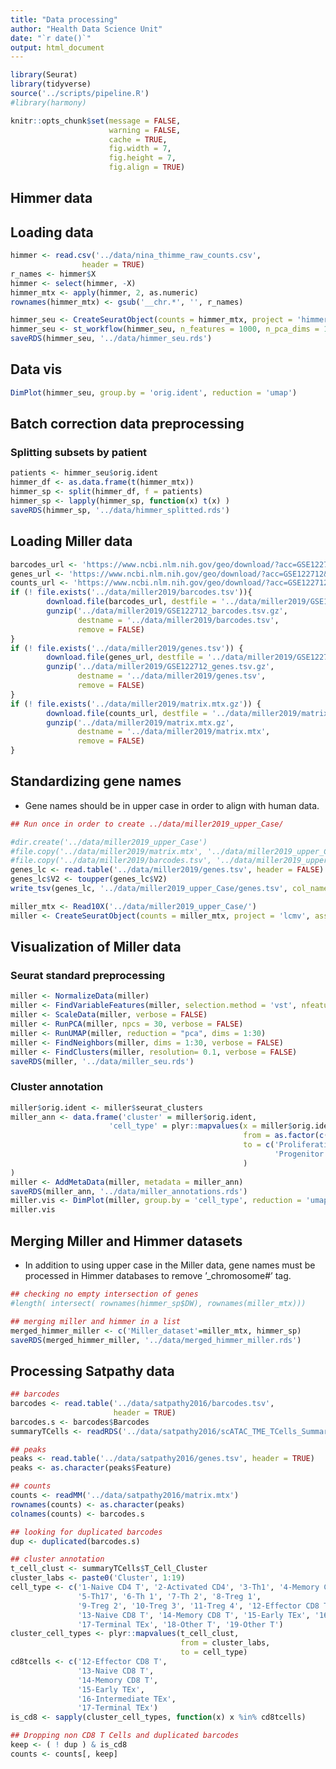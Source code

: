```yaml
---
title: "Data processing"
author: "Health Data Science Unit"
date: "`r date()`"
output: html_document
---
```



```r
library(Seurat)
library(tidyverse)
source('../scripts/pipeline.R')
#library(harmony)

knitr::opts_chunk$set(message = FALSE,
                      warning = FALSE, 
                      cache = TRUE,
                      fig.width = 7,
                      fig.height = 7, 
                      fig.align = TRUE)
```

## Himmer data


## Loading data

```r
himmer <- read.csv('../data/nina_thimme_raw_counts.csv', 
                header = TRUE)
r_names <- himmer$X
himmer <- select(himmer, -X)
himmer_mtx <- apply(himmer, 2, as.numeric)
rownames(himmer_mtx) <- gsub('__chr.*', '', r_names) 

himmer_seu <- CreateSeuratObject(counts = himmer_mtx, project = 'himmer', min.cells = 1, assay = 'rna')
himmer_seu <- st_workflow(himmer_seu, n_features = 1000, n_pca_dims = 100)
saveRDS(himmer_seu, '../data/himmer_seu.rds')
```


## Data vis

```r
DimPlot(himmer_seu, group.by = 'orig.ident', reduction = 'umap') 
```

## Batch correction data preprocessing

### Splitting subsets by patient

```r
patients <- himmer_seu$orig.ident
himmer_df <- as.data.frame(t(himmer_mtx))
himmer_sp <- split(himmer_df, f = patients) 
himmer_sp <- lapply(himmer_sp, function(x) t(x) )
saveRDS(himmer_sp, '../data/himmer_splitted.rds')
```


## Loading Miller data

```r
barcodes_url <- 'https://www.ncbi.nlm.nih.gov/geo/download/?acc=GSE122712&format=file&file=GSE122712%5Fbarcodes%2Etsv%2Egz'
genes_url <- 'https://www.ncbi.nlm.nih.gov/geo/download/?acc=GSE122712&format=file&file=GSE122712%5Fgenes%2Etsv%2Egz'
counts_url <- 'https://www.ncbi.nlm.nih.gov/geo/download/?acc=GSE122712&format=file&file=GSE122712%5Fmatrix%2Emtx%2Egz' 
if (! file.exists('../data/miller2019/barcodes.tsv')){
        download.file(barcodes_url, destfile = '../data/miller2019/GSE122712_barcodes.tsv.gz')
        gunzip('../data/miller2019/GSE122712_barcodes.tsv.gz',
               destname = '../data/miller2019/barcodes.tsv', 
               remove = FALSE)
}
if (! file.exists('../data/miller2019/genes.tsv')) {
        download.file(genes_url, destfile = '../data/miller2019/GSE122712_genes.tsv.gz')
        gunzip('../data/miller2019/GSE122712_genes.tsv.gz', 
               destname = '../data/miller2019/genes.tsv', 
               remove = FALSE)
}
if (! file.exists('../data/miller2019/matrix.mtx.gz')) {
        download.file(counts_url, destfile = '../data/miller2019/matrix.mtx.gz')
        gunzip('../data/miller2019/matrix.mtx.gz', 
               destname = '../data/miller2019/matrix.mtx', 
               remove = FALSE)
}
```

## Standardizing gene names

* Gene names should be in upper case in order to align with human data.

```r
## Run once in order to create ../data/miller2019_upper_Case/

#dir.create('../data/miller2019_upper_Case')
#file.copy('../data/miller2019/matrix.mtx', '../data/miller2019_upper_Case/')
#file.copy('../data/miller2019/barcodes.tsv', '../data/miller2019_upper_Case/')
genes_lc <- read.table('../data/miller2019/genes.tsv', header = FALSE)
genes_lc$V2 <- toupper(genes_lc$V2)
write_tsv(genes_lc, '../data/miller2019_upper_Case/genes.tsv', col_names = FALSE)
```

```r
miller_mtx <- Read10X('../data/miller2019_upper_Case/')
miller <- CreateSeuratObject(counts = miller_mtx, project = 'lcmv', assay = 'RNA', min.cells = 1, min.features = 200)
```

## Visualization of Miller data

### Seurat standard preprocessing

```r
miller <- NormalizeData(miller)
miller <- FindVariableFeatures(miller, selection.method = 'vst', nfeatures = 3000)
miller <- ScaleData(miller, verbose = FALSE)
miller <- RunPCA(miller, npcs = 30, verbose = FALSE)
miller <- RunUMAP(miller, reduction = "pca", dims = 1:30)
miller <- FindNeighbors(miller, dims = 1:30, verbose = FALSE)
miller <- FindClusters(miller, resolution= 0.1, verbose = FALSE)
saveRDS(miller, '../data/miller_seu.rds')
```

### Cluster annotation

```r
miller$orig.ident <- miller$seurat_clusters
miller_ann <- data.frame('cluster' = miller$orig.ident,
                      'cell_type' = plyr::mapvalues(x = miller$orig.ident,
                                                    from = as.factor(c(3,0,4,2,1)), 
                                                    to = c('Proliferating', 'Effector', 'Naive',
                                                           'Progenitor Ex', 'Terminally Ex')
                                                    )
)
miller <- AddMetaData(miller, metadata = miller_ann)
saveRDS(miller_ann, '../data/miller_annotations.rds')
miller.vis <- DimPlot(miller, group.by = 'cell_type', reduction = 'umap', label = TRUE) + NoLegend() + ggtitle('RNA')
miller.vis
```



## Merging Miller and Himmer datasets

* In addition to using upper case in the Miller data, gene names must be processed in Himmer databases to remove '_chromosome#' tag.

```r
## checking no empty intersection of genes
#length( intersect( rownames(himmer_sp$DW), rownames(miller_mtx)))

## merging miller and himmer in a list
merged_himmer_miller <- c('Miller_dataset'=miller_mtx, himmer_sp)
saveRDS(merged_himmer_miller, '../data/merged_himmer_miller.rds')
```

## Processing Satpathy data

```r
## barcodes
barcodes <- read.table('../data/satpathy2016/barcodes.tsv', 
                       header = TRUE)  
barcodes.s <- barcodes$Barcodes
summaryTCells <- readRDS('../data/satpathy2016/scATAC_TME_TCells_SummarizedExperiment.final.rds')

## peaks
peaks <- read.table('../data/satpathy2016/genes.tsv', header = TRUE)
peaks <- as.character(peaks$Feature)

## counts
counts <- readMM('../data/satpathy2016/matrix.mtx')
rownames(counts) <- as.character(peaks)
colnames(counts) <- barcodes.s
```


```r
## looking for duplicated barcodes
dup <- duplicated(barcodes.s)

## cluster annotation
t_cell_clust <- summaryTCells$T_Cell_Cluster
cluster_labs <- paste0('Cluster', 1:19)        
cell_type <- c('1-Naive CD4 T', '2-Activated CD4', '3-Th1', '4-Memory CD4 T',
               '5-Th17', '6-Th 1', '7-Th 2', '8-Treg 1',
               '9-Treg 2', '10-Treg 3', '11-Treg 4', '12-Effector CD8 T',
               '13-Naive CD8 T', '14-Memory CD8 T', '15-Early TEx', '16-Intermediate TEx',
               '17-Terminal TEx', '18-Other T', '19-Other T')
cluster_cell_types <- plyr::mapvalues(t_cell_clust, 
                                      from = cluster_labs, 
                                      to = cell_type)
cd8tcells <- c('12-Effector CD8 T',
               '13-Naive CD8 T', 
               '14-Memory CD8 T', 
               '15-Early TEx', 
               '16-Intermediate TEx',
               '17-Terminal TEx')
is_cd8 <- sapply(cluster_cell_types, function(x) x %in% cd8tcells)

## Dropping non CD8 T Cells and duplicated barcodes
keep <- ( ! dup ) & is_cd8
counts <- counts[, keep]
```
